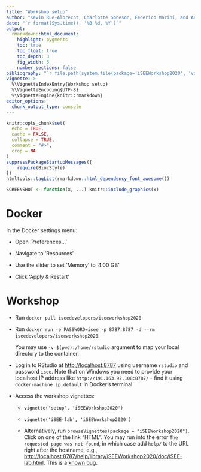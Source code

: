 ```yaml
---
title: "Workshop setup"
author: "Kevin Rue-Albrecht, Charlotte Soneson, Federico Marini, and Aaron Lun"
date: "`r format(Sys.time(), '%B %d, %Y')`"
output:
  rmarkdown::html_document:
    highlight: pygments
    toc: true
    toc_float: true
    toc_depth: 3
    fig_width: 5
    number_sections: false
bibliography: "`r file.path(system.file(package='iSEEWorkshop2020', 'vignettes/bib'), 'iSEE-lab.bib')`"
vignette: >
  %\VignetteIndexEntry{Workshop setup}
  %\VignetteEncoding{UTF-8}
  %\VignetteEngine{knitr::rmarkdown}
editor_options: 
  chunk_output_type: console
---
```


```r
knitr::opts_chunk$set(
  echo = TRUE,
  cache = FALSE,
  collapse = TRUE,
  comment = "#>",
  crop = NA
)
suppressPackageStartupMessages({
    require(BiocStyle)
})
htmltools::tagList(rmarkdown::html_dependency_font_awesome())
```

```r
SCREENSHOT <- function(x, ...) knitr::include_graphics(x)
```

<!-- Fix until BiocStyle is updated with this style. -->
<style>
td > img {
  padding: 0px;
  max-width: 100%;
  display: inline;
}
</style>

# Docker

In the Docker settings menu:

- Open 'Preferences...'

- Navigate to 'Resources'

- Use the slider to set 'Memory' to '4.00 GB'

- Click 'Apply & Restart'

# Workshop

- Run `docker pull iseedevelopers/iseeworkshop2020`

- Run `docker run -e PASSWORD=isee -p 8787:8787 -d --rm iseedevelopers/iseeworkshop2020`.

  You may use `-v $(pwd):/home/rstudio` argument to map your local directory to the container. 
  
- Log in to RStudio at [http://localhost:8787](http://localhost:8787) using username `rstudio` and password `isee`.
  Note that on Windows you need to provide your localhost IP address like `http://191.163.92.108:8787/` - find it using `docker-machine ip default` in Docker's terminal.
  
- Access the workshop vignettes:

  + `vignette('setup', 'iSEEWorkshop2020')`
  
  + `vignette('iSEE-lab', 'iSEEWorkshop2020')`
  
  + Alternatively, run `browseVignettes(package = "iSEEWorkshop2020")`.
    Click on one of the link "HTML".
    You may run into the error `The requested page was not found`,
    in which case add `help/` to the URL right after the hostname,
    e.g., <http://localhost:8787/help/library/iSEEWorkshop2020/doc/iSEE-lab.html>.
    This is a [known bug](https://github.com/rocker-org/rocker-versioned/issues/178).
